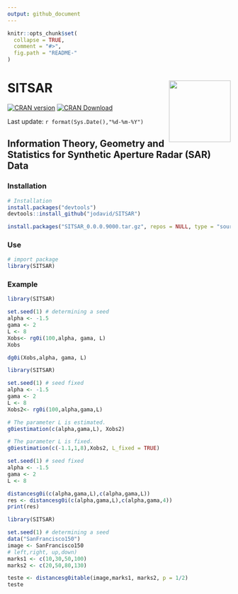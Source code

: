 ```yaml
---
output: github_document
---
```


```r
knitr::opts_chunk$set(
  collapse = TRUE, 
  comment = "#>",
  fig.path = "README-"  
)
```

# SITSAR <img src="man/figures/logo.png" style="float: right" height="139"/>

<!-- badges: start -->

[![CRAN version](https://www.r-pkg.org/badges/version/SITSAR)](https://cran.r-project.org/package=SITSAR)
[![CRAN Download](https://cranlogs.r-pkg.org/badges/grand-total/SITSAR)](https://cran.r-project.org/package=SITSAR)
<!-- badges: end -->


Last update: `r format(Sys.Date(),"%d-%m-%Y")`

## Information Theory, Geometry and Statistics for Synthetic Aperture Radar (SAR) Data


### Installation

```r
# Installation
install.packages("devtools")
devtools::install_github("jodavid/SITSAR")
```

```r
install.packages("SITSAR_0.0.0.9000.tar.gz", repos = NULL, type = "source")
```

### Use

```r
# import package
library(SITSAR)
```


### Example

```r

library(SITSAR)

set.seed(1) # determining a seed
alpha <- -1.5
gama <- 2
L <- 8
Xobs<- rg0i(100,alpha, gama, L)
Xobs

```
```r

dg0i(Xobs,alpha, gama, L)

```

```r

library(SITSAR)

set.seed(1) # seed fixed
alpha <- -1.5
gama <- 2
L <- 8
Xobs2<- rg0i(100,alpha,gama,L)

# The parameter L is estimated.
g0iestimation(c(alpha,gama,L), Xobs2)

# The parameter L is fixed.
g0iestimation(c(-1.1,1,8),Xobs2, L_fixed = TRUE)
```



```r

set.seed(1) # seed fixed
alpha <- -1.5
gama <- 2
L <- 8

distancesg0i(c(alpha,gama,L),c(alpha,gama,L))
res <- distancesg0i(c(alpha,gama,L),c(alpha,gama,4))
print(res)

```


```r

library(SITSAR)

set.seed(1) # determining a seed
data("SanFrancisco150")
image <- SanFrancisco150
# left,right, up,down)
marks1 <- c(10,30,50,100)
marks2 <- c(20,50,80,130)

teste <- distancesg0itable(image,marks1, marks2, p = 1/2)
teste

```

